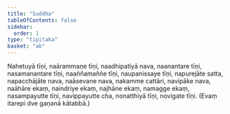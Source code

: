 ```yaml
---
title: "Suddha"
tableOfContents: false
sidebar:
  order: 1
type: "tipitaka"
basket: "ab"
---
```



<DynamicBreadcrumb />

<Division number="72">

<Paragraph number="1163">
Nahetuyā tīṇi, naārammaṇe tīṇi, naadhipatiyā nava, naanantare tīṇi, nasamanantare tīṇi, naaññamaññe tīṇi, naupanissaye tīṇi, napurejāte satta, napacchājāte nava, naāsevane nava, nakamme cattāri, navipāke nava, naāhāre ekaṃ, naindriye ekaṃ, najhāne ekaṃ, namagge ekaṃ, nasampayutte tīṇi, navippayutte cha, nonatthiyā tīṇi, novigate tīṇi. (Evaṃ itarepi dve gaṇanā kātabbā.)
</Paragraph>
</Division>